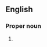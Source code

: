 {{also|oit|ouït|oït}}
==English==

===Proper noun===
{{en-proper noun}}

# {{abbreviation of|Old Italian|lang=en}}